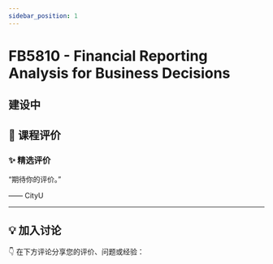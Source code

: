 ```yaml
---
sidebar_position: 1
---
```



# FB5810 - Financial Reporting Analysis for Business Decisions

## 建设中

## **💬 课程评价**

### ✨ **精选评价**
<div className={commentStyles.commentBox}>
    <p className={commentStyles.commentText}>
        “期待你的评价。”
    </p>
    <p className={commentStyles.commentAuthor}>—— CityU</p>
</div>

---

## **💡 加入讨论**

👇 在下方评论分享您的评价、问题或经验：
<Utterances />
